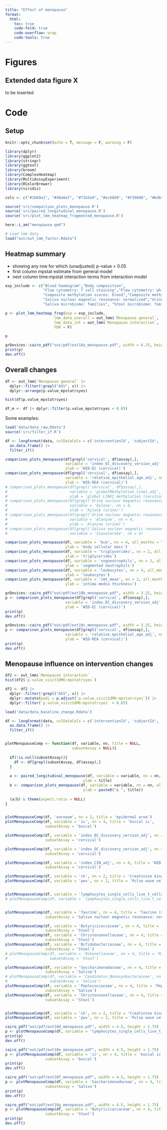 ```yaml
---
title: "Effect of menopause"
format:
  html:
    toc: true
    code-fold: true
    code-overflow: wrap
    code-tools: true
---
```


# Figures

::: {.panel-tabset}

## Extended data figure X 

to be inserted

:::

# Code

## Setup

```r
knitr::opts_chunk$set(echo = T, message = F, warning = F)
```

```r
library(dplyr)
library(ggplot2)
library(stringr)
library(ggtext)
library(broom)
library(ComplexHeatmap)
library(MultiAssayExperiment)
library(RColorBrewer)
library(viridis)
```

```r
cols <- c("#1b69a1", "#48a0af", "#71b5a9", "#ec6669", "#f39668", "#bd647d", "#832c9b", "#5f70a8")
```

```r
source('src/comparison_plots_menopause.R')
source('src/paired_longitudinal_menopause.R')
source('src/plot_lmm_heatmap_fragmented_menopause.R')
```

```r
here::i_am("menopause.qmd")
```

```r
# Load lmm data
load("out/out_lmm_factor.Rdata")
```

## Heatmap summary

* showing any row for which (unadjusted) p-value < 0.05
* first column mpstat estimate from general model
* next column time:mpstat interaction terms from interaction model

```r

exp_include <- c("Blood haemogram","Body composition",
                 "Flow cytometry: T cell staining","Flow cytometry: white blood cell staining",
                 "Composite methylation scores: blood","Composite methylation scores: buccal","Composite methylation scores: cervical","Immune age: general",
                 "Saliva nuclear magnetic resonance: normalized","Urine nuclear magnetic resonance: normalized",
                 "Saliva microbiome: families", "Stool microbiome: families")

p <- plot_lmm_heatmap_frag(exp = exp_include,
                      lmm_data_overall = out_lmm$`Menopause general`,
                      lmm_data_int = out_lmm$`Menopause interaction`,
                      FDR = F)

p

```

```r

grDevices::cairo_pdf("out/pdf/ext10a_menopause.pdf", width = 6.25, height = 3.5)
print(p)
dev.off()

```


## Overall changes

```r
df <- out_lmm$`Menopause general` |> 
  dplyr::filter(!grepl("ASV", x)) |> 
  dplyr::arrange(p.value_mpstatrsyes)

hist(df$p.value_mpstatrsyes)

df_m <- df |> dplyr::filter(p.value_mpstatrsyes < 0.05)

```

Some examples:

```r
load('data/data_raw.Rdata')
source('src/filter_if.R')

df <- longFormat(data, colDataCols = c('interventionId', 'subjectId', 'visitId', 'compliance', 'mpstatrs')) |> 
  as.data.frame() |> 
  filter_if()

comparison_plots_menopause(df[grepl('cervical', df$assay),],
                           variable = 'index_EC_discovery_version_adj', nn = 4, all_months = T,
                           ylab = 'WID-EC (cervical)')
comparison_plots_menopause(df[grepl('cervical', df$assay),],
                           variable = 'relative_epithelial_age_adj', nn = 4, all_months = T,
                           ylab = 'WID-REA (cervical)')
# comparison_plots_menopause(df[grepl('cervical', df$assay),],
#                            variable = 'globalMethylation_line1_adj', nn = 4, all_months = T,
#                            ylab = 'global LINE1 methylation (cervical)')
# comparison_plots_menopause(df[grepl('Urine nuclear magnetic resonance: normalized', df$assay),],
#                            variable = 'Xylose', nn = 4,
#                            ylab = 'Xylose (urine)')
# comparison_plots_menopause(df[grepl('Urine nuclear magnetic resonance: normalized', df$assay),],
#                            variable = 'Alanine', nn = 4,
#                            ylab = 'Alanine (urine)')
# comparison_plots_menopause(df[grepl('Saliva nuclear magnetic resonance: normalized', df$assay),],
#                            variable = 'Isovalerate', nn = 4)

comparison_plots_menopause(df, variable = 'bcm', nn = 4, all_months = T,
                           ylab = 'body cellular mass')
comparison_plots_menopause(df, variable = 'triglycerides', nn = 2, all_months = T,
                           ylab = 'triglycerides')
comparison_plots_menopause(df, variable = 'segneutrophils', nn = 2, all_months = T,
                           ylab = 'segmented neutrophils')
comparison_plots_menopause(df, variable = 'leukocytes', nn = 4, all_months = T,
                           ylab = 'leukocytes')
comparison_plots_menopause(df, variable = 'imt_mean', nn = 2, all_months = T,
                           ylab = 'intima media thickness')
```


```r

grDevices::cairo_pdf("out/pdf/ext10b_menopause.pdf", width = 3.25, height = 1.75)
p <- comparison_plots_menopause(df[grepl('cervical', df$assay),],
                           variable = 'index_EC_discovery_version_adj', nn = 4, all_months = T,
                           ylab = 'WID-EC (cervical)')
print(p)
dev.off()

grDevices::cairo_pdf("out/pdf/ext10c_menopause.pdf", width = 3.25, height = 1.75)
p <- comparison_plots_menopause(df[grepl('cervical', df$assay),],
                           variable = 'relative_epithelial_age_adj', nn = 4, all_months = T,
                           ylab = 'WID-REA (cervical)')
print(p)
dev.off()

```


## Menopause influence on intervention changes

```r
df2 <- out_lmm$`Menopause interaction`
hist(df2$`p.value_visitIdM6:mpstatrsyes`)

df2 <- df2 |> 
  dplyr::filter(!grepl("ASV", x)) |> 
  dplyr::mutate(padj = p.adjust(`p.value_visitIdM6:mpstatrsyes`)) |> 
  dplyr::filter(`p.value_visitIdM6:mpstatrsyes` < 0.05)

load('data/data_baseline_change.Rdata')

df <- longFormat(data, colDataCols = c('interventionId', 'subjectId', 'visitId', 'compliance', 'mpstatrs')) |> 
  as.data.frame() |> 
  filter_if()


plotMenopauseComp <- function(df, variable, nn, title = NULL,
                              subsetAssay = NULL){
  
  if(!is.null(subsetAssay)){
    df <- df[grepl(subsetAssay, df$assay),]
  }
  
  a <- paired_longitudinal_menopause(df, variable = variable, nn = nn, filter_high = T,
                                   ylab = title)
  b <- comparison_plots_menopause(df, variable = variable, nn = nn, all_months = F,
                                   ylab = paste0("∆ ", title))
  
  (a|b) & theme(aspect.ratio = NULL)
}


plotMenopauseComp(df, 'eareaum', nn = 2, title = 'epidermal area')
plotMenopauseComp(df, variable = 'ic', nn = 4, title = 'buccal ic',
                  subsetAssay = 'buccal')

plotMenopauseComp(df, variable = 'index_BC_discovery_version_adj', nn = 4, title = 'WID-BC (cervical)',
                  subsetAssay = 'cervical')

plotMenopauseComp(df, variable = 'index_OC_discovery_version_adj', nn = 4, title = 'WID-OC (cervical)',
                  subsetAssay = 'cervical')

plotMenopauseComp(df, variable = 'index_CIN_adj', nn = 4, title = 'WID-CIN (cervical)',
                  subsetAssay = 'cervical')

plotMenopauseComp(df, variable = 'ck', nn = 2, title = 'Creatinine kinase')
plotMenopauseComp(df, variable = 'pwv', nn = 2, title = 'Pulse wave velocity')


plotMenopauseComp(df, variable = 'lymphocytes_single_cells_live_t_cells', nn = 4, title = 'T cells')
# plotMenopauseComp(df, variable = 'lymphocytes_single_cells_live_t_cells_cd4_t_cells_em', nn = 4, title = 'Tem CD4 cells')


plotMenopauseComp(df, variable = 'Taurine', nn = 4, title = 'Taurine (saliva)',
                  subsetAssay = 'Saliva nuclear magnetic resonance: normalized')

plotMenopauseComp(df, variable = 'Butyricicoccaceae', nn = 4, title = 'Butyricicoccaceae (stool)',
                  subsetAssay = 'Stool')
plotMenopauseComp(df, variable = 'Christensenellaceae', nn = 4, title = 'Christensenellaceae (stool)',
                  subsetAssay = 'Stool')
plotMenopauseComp(df, variable = 'Bifidobacteriaceae', nn = 4, title = 'Bifidobacteriaceae (stool)',
                  subsetAssay = 'Stool')
# plotMenopauseComp(df, variable = 'Rikenellaceae', nn = 4, title = 'Rikenellaceae (stool)',
#                   subsetAssay = 'Stool')

plotMenopauseComp(df, variable = 'Saccharimonadaceae', nn = 4, title = 'Saccharimonadaceae (saliva)',
                  subsetAssay = 'Saliva')
# plotMenopauseComp(df, variable = 'Candidatus_Nanosynbacteraceae', nn = 4, title = 'Candidatus_Nanosynbacteraceae (saliva)',
#                   subsetAssay = 'Saliva')
plotMenopauseComp(df, variable = 'Peptococcaceae', nn = 4, title = 'Peptococcaceae (saliva)',
                  subsetAssay = 'Saliva')
plotMenopauseComp(df, variable = 'Christensenellaceae', nn = 4, title = 'Christensenellaceae (stool)',
                  subsetAssay = 'Stool')


plotMenopauseComp(df, variable = 'ck', nn = 2, title = 'Creatinine kinase')
plotMenopauseComp(df, variable = 'pwv', nn = 2, title = 'Pulse wave velocity')

```

```r

cairo_pdf("out/pdf/ext10d_menopause.pdf", width = 4.5, height = 1.75)
p <- plotMenopauseComp(df, variable = 'lymphocytes_single_cells_live_t_cells', nn = 4, title = 'T cells')
print(p)
dev.off()

cairo_pdf("out/pdf/ext10e_menopause.pdf", width = 4.5, height = 1.75)
p <- plotMenopauseComp(df, variable = 'ic', nn = 4, title = 'buccal ic',
                  subsetAssay = 'buccal')
print(p)
dev.off()

cairo_pdf("out/pdf/ext10f_menopause.pdf", width = 4.5, height = 1.75)
p <- plotMenopauseComp(df, variable = 'Saccharimonadaceae', nn = 4, title = 'Saccharimonadaceae<br>(saliva)',
                  subsetAssay = 'Saliva')
print(p)
dev.off()

cairo_pdf("out/pdf/ext10g_menopause.pdf", width = 4.5, height = 1.75)
p <- plotMenopauseComp(df, variable = 'Butyricicoccaceae', nn = 4, title = 'Butyricicoccaceae<br>(stool)',
                  subsetAssay = 'Stool')
print(p)
dev.off()

```

